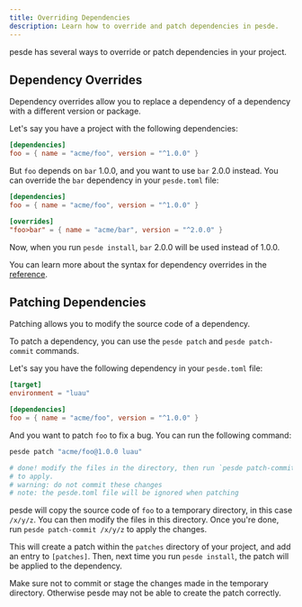 ```yaml
---
title: Overriding Dependencies
description: Learn how to override and patch dependencies in pesde.
---
```



pesde has several ways to override or patch dependencies in your project.

## Dependency Overrides

Dependency overrides allow you to replace a dependency of a dependency with a
different version or package.

Let's say you have a project with the following dependencies:

```toml title="pesde.toml"
[dependencies]
foo = { name = "acme/foo", version = "^1.0.0" }
```

But `foo` depends on `bar` 1.0.0, and you want to use `bar` 2.0.0 instead. You
can override the `bar` dependency in your `pesde.toml` file:

```toml title="pesde.toml"
[dependencies]
foo = { name = "acme/foo", version = "^1.0.0" }

[overrides]
"foo>bar" = { name = "acme/bar", version = "^2.0.0" }
```

Now, when you run `pesde install`, `bar` 2.0.0 will be used instead of 1.0.0.

You can learn more about the syntax for dependency overrides in the
[reference](/reference/manifest#overrides).

## Patching Dependencies

Patching allows you to modify the source code of a dependency.

To patch a dependency, you can use the `pesde patch` and `pesde patch-commit`
commands.

Let's say you have the following dependency in your `pesde.toml` file:

```toml title="pesde.toml"
[target]
environment = "luau"

[dependencies]
foo = { name = "acme/foo", version = "^1.0.0" }
```

And you want to patch `foo` to fix a bug. You can run the following command:

```sh
pesde patch "acme/foo@1.0.0 luau"

# done! modify the files in the directory, then run `pesde patch-commit /x/y/z`
# to apply.
# warning: do not commit these changes
# note: the pesde.toml file will be ignored when patching
```

pesde will copy the source code of `foo` to a temporary directory, in this case
`/x/y/z`. You can then modify the files in this directory. Once you're done,
run `pesde patch-commit /x/y/z` to apply the changes.

This will create a patch within the `patches` directory of your project, and
add an entry to `[patches]`. Then, next time you run `pesde install`, the patch
will be applied to the dependency.

<Aside type="caution">

Make sure not to commit or stage the changes made in the temporary directory.
Otherwise pesde may not be able to create the patch correctly.

</Aside>

